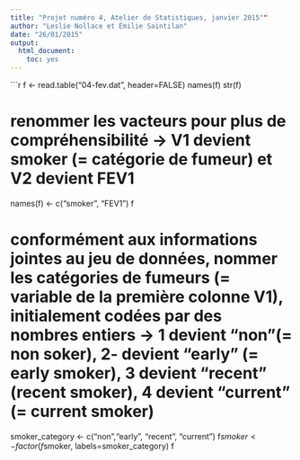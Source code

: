 ```yaml
---
title: "Projet numéro 4, Atelier de Statistiques, janvier 2015""
author: "Leslie Nollace et Émilie Saintilan"
date: "26/01/2015"
output:
  html_document:
    toc: yes
---
```


```r
f <- read.table("04-fev.dat", header=FALSE)
names(f)
str(f)

# renommer les vacteurs pour plus de compréhensibilité -> V1 devient smoker (= catégorie de fumeur) et V2 devient FEV1
names(f) <- c("smoker", "FEV1")
f

# conformément aux informations jointes au jeu de données, nommer les catégories de fumeurs (= variable de la première colonne V1), initialement codées par des nombres entiers -> 1 devient "non"(= non soker), 2- devient "early" (= early smoker), 3 devient "recent" (recent smoker), 4 devient "current" (= current smoker) 
smoker_category <- c("non","early", "recent", "current")
f$smoker <- factor(f$smoker, labels=smoker_category)
f



